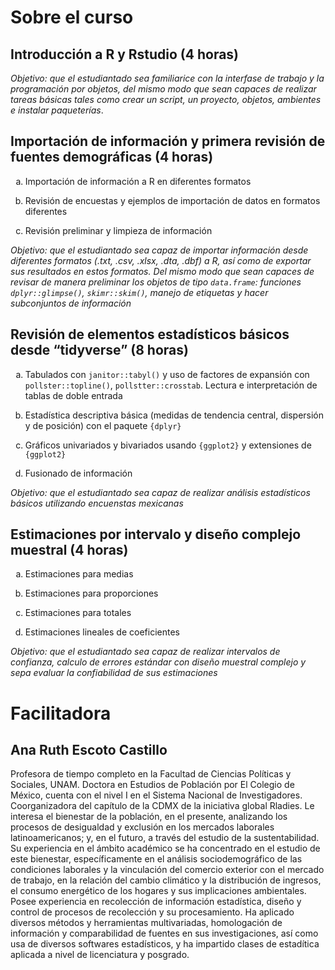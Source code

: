 # Sobre el curso {.unnumbered}

## Introducción a R y Rstudio (4 horas)

*Objetivo: que el estudiantado sea familiarice con la interfase de trabajo y la programación por objetos, del mismo modo que sean capaces de realizar tareas básicas tales como crear un script, un proyecto, objetos, ambientes e instalar paqueterías*.

## Importación de información y primera revisión de fuentes demográficas (4 horas)

a.  Importación de información a R en diferentes formatos

b.  Revisión de encuestas y ejemplos de importación de datos en formatos diferentes

c.  Revisión preliminar y limpieza de información

*Objetivo: que el estudiantado sea capaz de importar información desde diferentes formatos (.txt, .csv, .xlsx, .dta, .dbf) a R, así como de exportar sus resultados en estos formatos. Del mismo modo que sean capaces de revisar de manera preliminar los objetos de tipo `data.frame`: funciones `dplyr::glimpse()`, `skimr::skim()`, manejo de etiquetas y hacer subconjuntos de información*

## Revisión de elementos estadísticos básicos desde “tidyverse” (8 horas)

a.  Tabulados con `janitor::tabyl()` y uso de factores de expansión con `pollster::topline()`, `pollstter::crosstab`. Lectura e interpretación de tablas de doble entrada

b.  Estadística descriptiva básica (medidas de tendencia central, dispersión y de posición) con el paquete `{dplyr}`

c.  Gráficos univariados y bivariados usando `{ggplot2}` y extensiones de `{ggplot2}`

d.  Fusionado de información

*Objetivo: que el estudiantado sea capaz de realizar análisis estadísticos básicos utilizando encuenstas mexicanas*

## Estimaciones por intervalo y diseño complejo muestral (4 horas)

a.  Estimaciones para medias

b.  Estimaciones para proporciones

c.  Estimaciones para totales

d.  Estimaciones lineales de coeficientes

*Objetivo: que el estudiantado sea capaz de realizar intervalos de confianza, calculo de errores estándar con diseño muestral complejo y sepa evaluar la confiabilidad de sus estimaciones*


# Facilitadora {.unnumbered}

## Ana Ruth Escoto Castillo
Profesora de tiempo completo en la Facultad de Ciencias Políticas y Sociales, UNAM. Doctora en Estudios de Población por El Colegio de México, cuenta con el nivel I en el Sistema Nacional de Investigadores. Coorganizadora del capítulo de la CDMX de la iniciativa global Rladies. Le interesa el bienestar de la población, en el presente, analizando los procesos de desigualdad y exclusión en los mercados laborales latinoamericanos; y, en el futuro, a través del estudio de la sustentabilidad. Su experiencia en el ámbito académico se ha concentrado en el estudio de este bienestar, específicamente en el análisis sociodemográfico de las condiciones laborales y la vinculación del comercio exterior con el mercado de trabajo, en la relación del cambio climático y la distribución de ingresos, el consumo energético de los hogares y sus implicaciones ambientales. Posee experiencia en recolección de información estadística, diseño y control de procesos de recolección y su procesamiento. Ha aplicado diversos métodos y herramientas multivariadas, homologación de información y comparabilidad de fuentes en sus investigaciones, así como usa de diversos softwares estadísticos, y ha impartido clases de estadítica aplicada a nivel de licenciatura y posgrado. 